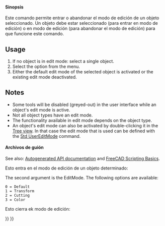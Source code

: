 <languages/>

{{Docnav
|[[Std_Alignment|Alignment]]
|[[Std_Properties|Properties]]
|[[Std_Edit_Menu|Std Edit Menu]]
|IconL=Std_Alignment.svg
|IconR=Std_Properties.svg
|IconC=Freecad.svg
}}

<div class="mw-translate-fuzzy">
{{GuiCommand/es|Name=Std_Edit|Name/es=Std Edit|MenuLocation=[[Std_Edit_Menu/es|Edición]] -> Conmutar modo de edición|Workbenches=Todos|SeeAlso=...}}
</div>

<span id="Description"></span>
<div class="mw-translate-fuzzy">
==== Sinopsis ====
</div>

<div class="mw-translate-fuzzy">
Este comando permite entrar o abandonar el modo de edición de un objeto seleccionado. Un objeto debe estar seleccionado (para entrar en modo de edición) o en modo de edición (para abandonar el modo de edición) para que funcione este comando.
</div>

==Usage==

# If no object is in edit mode: select a single object.
# Select the {{MenuCommand|Edit → [[Image:Std_Edit.svg|16px]] Toggle Edit mode}} option from the menu.
# Either the default edit mode of the selected object is activated or the existing edit mode deactivated.

==Notes==

* Some tools will be disabled (greyed-out) in the user interface while an object's edit mode is active.
* Not all object types have an edit mode.
* The functionality available in edit mode depends on the object type.
* An object's edit mode can also be activated by double-clicking it in the [[Tree_view|Tree view]]. In that case the edit mode that is used can be defined with the [[Std_UserEditMode|Std UserEditMode]] command.

<span id="Scripting"></span>
<div class="mw-translate-fuzzy">
==== Archivos de guión ====
</div>

See also: [https://freecad.github.io/SourceDoc/ Autogenerated API documentation] and [[FreeCAD_Scripting_Basics|FreeCAD Scripting Basics]].

<div class="mw-translate-fuzzy">
Esto entra en el modo de edición de un objeto determinado:
</div>

{{Code|code=
import FreeCADGui

FreeCADGui.ActiveDocument.setEdit("myObjectName",0)
}}

The second argument is the EditMode. The following options are available:

 0 = Default
 1 = Transform
 2 = Cutting
 3 = Color

<div class="mw-translate-fuzzy">
Esto cierra ek modo de edición:
</div>

{{Code|code=
import FreeCADGui

FreeCADGui.ActiveDocument.resetEdit()
}}


{{Docnav
|[[Std_Alignment|Alignment]]
|[[Std_Properties|Properties]]
|[[Std_Edit_Menu|Std Edit Menu]]
|IconL=Std_Alignment.svg
|IconR=Std_Properties.svg
|IconC=Freecad.svg
}}

{{Std_Base_navi{{#translation:}}}}
{{Userdocnavi{{#translation:}}}}